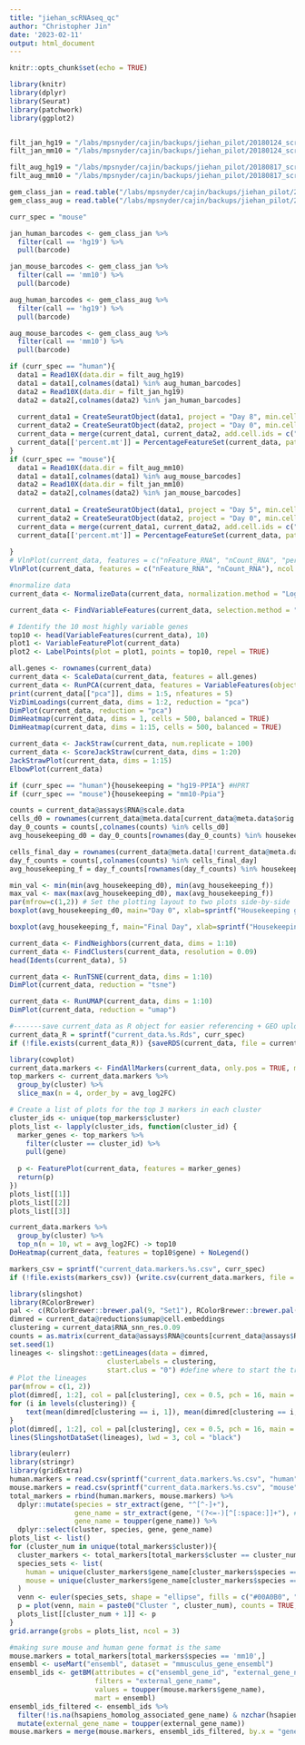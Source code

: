 ```yaml
---
title: "jiehan_scRNAseq_qc"
author: "Christopher Jin"
date: '2023-02-11'
output: html_document
---
```


```r
knitr::opts_chunk$set(echo = TRUE)

library(knitr)
library(dplyr)
library(Seurat)
library(patchwork)
library(ggplot2)


filt_jan_hg19 = "/labs/mpsnyder/cajin/backups/jiehan_pilot/20180124_scrna/raw/SGBS-3T3-L1-HNGGWBBXX/outs/filtered_gene_bc_matrices/hg19/"
filt_jan_mm10 = "/labs/mpsnyder/cajin/backups/jiehan_pilot/20180124_scrna/raw/SGBS-3T3-L1-HNGGWBBXX/outs/filtered_gene_bc_matrices/mm10/"

filt_aug_hg19 = "/labs/mpsnyder/cajin/backups/jiehan_pilot/20180817_scrna/raw/SBBSD7plus3T3L1D5-HW5JYBBXX/outs/filtered_gene_bc_matrices/hg19/"
filt_aug_mm10 = "/labs/mpsnyder/cajin/backups/jiehan_pilot/20180817_scrna/raw/SBBSD7plus3T3L1D5-HW5JYBBXX/outs/filtered_gene_bc_matrices/mm10/"

gem_class_jan = read.table("/labs/mpsnyder/cajin/backups/jiehan_pilot/20180124_scrna/tmp/SGBS-3T3-L1-HNGGWBBXX/outs/analysis/gem_classification.csv", sep = ',', header = T)
gem_class_aug = read.table("/labs/mpsnyder/cajin/backups/jiehan_pilot/20180817_scrna/raw/SBBSD7plus3T3L1D5-HW5JYBBXX/outs/analysis/gem_classification.csv", sep = ',', header = T)

curr_spec = "mouse"
```

```r
jan_human_barcodes <- gem_class_jan %>% 
  filter(call == 'hg19') %>% 
  pull(barcode)

jan_mouse_barcodes <- gem_class_jan %>% 
  filter(call == 'mm10') %>% 
  pull(barcode)

aug_human_barcodes <- gem_class_aug %>% 
  filter(call == 'hg19') %>% 
  pull(barcode)

aug_mouse_barcodes <- gem_class_aug %>% 
  filter(call == 'mm10') %>% 
  pull(barcode)

```

```r
if (curr_spec == "human"){
  data1 = Read10X(data.dir = filt_aug_hg19)
  data1 = data1[,colnames(data1) %in% aug_human_barcodes]
  data2 = Read10X(data.dir = filt_jan_hg19)
  data2 = data2[,colnames(data2) %in% jan_human_barcodes]
  
  current_data1 = CreateSeuratObject(data1, project = "Day 8", min.cells = 3, min.features = 200)
  current_data2 = CreateSeuratObject(data2, project = "Day 0", min.cells = 3, min.features = 200)
  current_data = merge(current_data1, current_data2, add.cell.ids = c("Day 8", "Day 0"), project = "all human")
  current_data[['percent.mt']] = PercentageFeatureSet(current_data, pattern = "^MT-")
}
if (curr_spec == "mouse"){
  data1 = Read10X(data.dir = filt_aug_mm10)
  data1 = data1[,colnames(data1) %in% aug_mouse_barcodes]
  data2 = Read10X(data.dir = filt_jan_mm10)
  data2 = data2[,colnames(data2) %in% jan_mouse_barcodes]
  
  current_data1 = CreateSeuratObject(data1, project = "Day 5", min.cells = 3, min.features = 200)
  current_data2 = CreateSeuratObject(data2, project = "Day 0", min.cells = 3, min.features = 200)
  current_data = merge(current_data1, current_data2, add.cell.ids = c("Day 5", "Day 0"), project = "all mouse")
  current_data[['percent.mt']] = PercentageFeatureSet(current_data, pattern = "^mt-")
  
}
# VlnPlot(current_data, features = c("nFeature_RNA", "nCount_RNA", "percent.mt"), ncol = 3)
VlnPlot(current_data, features = c("nFeature_RNA", "nCount_RNA"), ncol = 2, pt.size = 0)

#normalize data
current_data <- NormalizeData(current_data, normalization.method = "LogNormalize", scale.factor = 10000)
```

```r
current_data <- FindVariableFeatures(current_data, selection.method = "vst", nfeatures = 2000)

# Identify the 10 most highly variable genes
top10 <- head(VariableFeatures(current_data), 10)
plot1 <- VariableFeaturePlot(current_data)
plot2 <- LabelPoints(plot = plot1, points = top10, repel = TRUE)
```

```r
all.genes <- rownames(current_data)
current_data <- ScaleData(current_data, features = all.genes)
current_data <- RunPCA(current_data, features = VariableFeatures(object = current_data))
print(current_data[["pca"]], dims = 1:5, nfeatures = 5)
VizDimLoadings(current_data, dims = 1:2, reduction = "pca")
DimPlot(current_data, reduction = "pca")
DimHeatmap(current_data, dims = 1, cells = 500, balanced = TRUE)
DimHeatmap(current_data, dims = 1:15, cells = 500, balanced = TRUE)

current_data <- JackStraw(current_data, num.replicate = 100)
current_data <- ScoreJackStraw(current_data, dims = 1:20)
JackStrawPlot(current_data, dims = 1:15)
ElbowPlot(current_data)
```

```r
if (curr_spec == "human"){housekeeping = "hg19-PPIA"} #HPRT
if (curr_spec == "mouse"){housekeeping = "mm10-Ppia"}

counts = current_data@assays$RNA@scale.data
cells_d0 = rownames(current_data@meta.data[current_data@meta.data$orig.ident == "Day 0",])
day_0_counts = counts[,colnames(counts) %in% cells_d0]
avg_housekeeping_d0 = day_0_counts[rownames(day_0_counts) %in% housekeeping,]

cells_final_day = rownames(current_data@meta.data[!current_data@meta.data$orig.ident == "Day 0",])
day_f_counts = counts[,colnames(counts) %in% cells_final_day]
avg_housekeeping_f = day_f_counts[rownames(day_f_counts) %in% housekeeping,]

min_val <- min(min(avg_housekeeping_d0), min(avg_housekeeping_f))
max_val <- max(max(avg_housekeeping_d0), max(avg_housekeeping_f))
par(mfrow=c(1,2)) # Set the plotting layout to two plots side-by-side
boxplot(avg_housekeeping_d0, main="Day 0", xlab=sprintf("Housekeeping gene %s - PPIA", curr_spec), ylab="Average logNorm counts", ylim = c(min_val, max_val))

boxplot(avg_housekeeping_f, main="Final Day", xlab=sprintf("Housekeeping gene %s - PPIA", curr_spec), ylab="Average logNorm counts", ylim = c(min_val, max_val))

```

```r
current_data <- FindNeighbors(current_data, dims = 1:10)
current_data <- FindClusters(current_data, resolution = 0.09)
head(Idents(current_data), 5)

current_data <- RunTSNE(current_data, dims = 1:10)
DimPlot(current_data, reduction = "tsne")
```
```r
current_data <- RunUMAP(current_data, dims = 1:10)
DimPlot(current_data, reduction = "umap")

#-------save current_data as R object for easier referencing + GEO upload --------
current_data_R = sprintf("current_data.%s.Rds", curr_spec)
if (!file.exists(current_data_R)) {saveRDS(current_data, file = current_data_R)}
```

```r
library(cowplot)
current_data.markers <- FindAllMarkers(current_data, only.pos = TRUE, min.pct = 0.25, logfc.threshold = 0.25)
top_markers <- current_data.markers %>%
  group_by(cluster) %>%
  slice_max(n = 4, order_by = avg_log2FC)

# Create a list of plots for the top 3 markers in each cluster
cluster_ids <- unique(top_markers$cluster)
plots_list <- lapply(cluster_ids, function(cluster_id) {
  marker_genes <- top_markers %>%
    filter(cluster == cluster_id) %>%
    pull(gene)
  
  p <- FeaturePlot(current_data, features = marker_genes)
  return(p)
})
plots_list[[1]]
plots_list[[2]]
plots_list[[3]]
```

```r
current_data.markers %>%
  group_by(cluster) %>%
  top_n(n = 10, wt = avg_log2FC) -> top10
DoHeatmap(current_data, features = top10$gene) + NoLegend()

markers_csv = sprintf("current_data.markers.%s.csv", curr_spec)
if (!file.exists(markers_csv)) {write.csv(current_data.markers, file = markers_csv)}
```

```r
library(slingshot)
library(RColorBrewer)
pal <- c(RColorBrewer::brewer.pal(9, "Set1"), RColorBrewer::brewer.pal(8, "Set2"))
dimred = current_data@reductions$umap@cell.embeddings
clustering = current_data$RNA_snn_res.0.09
counts = as.matrix(current_data@assays$RNA@counts[current_data@assays$RNA@var.features,])
set.seed(1)
lineages <- slingshot::getLineages(data = dimred,
                        clusterLabels = clustering,
                        start.clus = "0") #define where to start the trajectories
# Plot the lineages
par(mfrow = c(1, 2))
plot(dimred[, 1:2], col = pal[clustering], cex = 0.5, pch = 16, main = paste(curr_spec,"Cluster Labels"))
for (i in levels(clustering)) {
    text(mean(dimred[clustering == i, 1]), mean(dimred[clustering == i, 2]), labels = i, font = 2)
}
plot(dimred[, 1:2], col = pal[clustering], cex = 0.5, pch = 16, main =  paste(curr_spec,"Pseudotime"))
lines(SlingshotDataSet(lineages), lwd = 3, col = "black")
```

```r
library(eulerr)
library(stringr)
library(gridExtra)
human.markers = read.csv(sprintf("current_data.markers.%s.csv", "human"))
mouse.markers = read.csv(sprintf("current_data.markers.%s.csv", "mouse"))
total_markers = rbind(human.markers, mouse.markers) %>% 
  dplyr::mutate(species = str_extract(gene, "^[^-]+"),
                gene_name = str_extract(gene, "(?<=-)[^[:space:]]+"), # extract the second wildcard
                gene_name = toupper(gene_name)) %>%
  dplyr::select(cluster, species, gene, gene_name)
plots_list <- list()
for (cluster_num in unique(total_markers$cluster)){
  cluster_markers <- total_markers[total_markers$cluster == cluster_num,]
  species_sets <- list(
    human = unique(cluster_markers$gene_name[cluster_markers$species == "hg19"]),
    mouse = unique(cluster_markers$gene_name[cluster_markers$species == "mm10"])
  )
  venn <- euler(species_sets, shape = "ellipse", fills = c("#00A0B0", "#CC333F"), quantities = TRUE)
  p = plot(venn, main = paste0("Cluster ", cluster_num), counts = TRUE, quantities = TRUE, cex = 1.5, lwd = 2, fontface = "bold")
  plots_list[[cluster_num + 1]] <- p
}
grid.arrange(grobs = plots_list, ncol = 3)
```

```r
#making sure mouse and human gene format is the same
mouse.markers = total_markers[total_markers$species == 'mm10',]
ensembl <- useMart("ensembl", dataset = "mmusculus_gene_ensembl")
ensembl_ids <- getBM(attributes = c("ensembl_gene_id", "external_gene_name", "hsapiens_homolog_associated_gene_name"),
                     filters = "external_gene_name",
                     values = toupper(mouse.markers$gene_name),
                     mart = ensembl) 
ensembl_ids_filtered <- ensembl_ids %>%
  filter(!is.na(hsapiens_homolog_associated_gene_name) & nzchar(hsapiens_homolog_associated_gene_name)) %>%
  mutate(external_gene_name = toupper(external_gene_name))
mouse.markers = merge(mouse.markers, ensembl_ids_filtered, by.x = "gene_name", by.y = "external_gene_name")
```

